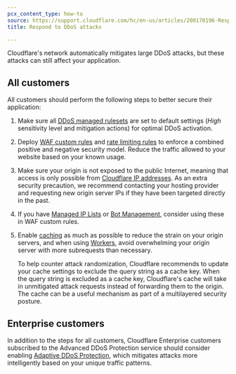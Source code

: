 ```yaml
---
pcx_content_type: how-to
source: https://support.cloudflare.com/hc/en-us/articles/200170196-Responding-to-DDoS-attacks
title: Respond to DDoS attacks

---
```



Cloudflare's network automatically mitigates large <GlossaryTooltip term="distributed denial-of-service (DDoS) attack" link="https://www.cloudflare.com/learning/ddos/what-is-a-ddos-attack/">DDoS attacks</GlossaryTooltip>, but these attacks can still affect your application.

## All customers

All customers should perform the following steps to better secure their application:

1. Make sure all [DDoS managed rulesets](/ddos-protection/managed-rulesets/) are set to default settings (_High_ sensitivity level and mitigation actions) for optimal DDoS activation.
2. Deploy [WAF custom rules](/waf/custom-rules/) and [rate limiting rules](/waf/rate-limiting-rules/) to enforce a combined positive and negative security model. Reduce the traffic allowed to your website based on your known usage.
3. Make sure your origin is not exposed to the public Internet, meaning that access is only possible from [Cloudflare IP addresses](/fundamentals/concepts/cloudflare-ip-addresses/). As an extra security precaution, we recommend contacting your hosting provider and requesting new origin server IPs if they have been targeted directly in the past.
4. If you have [Managed IP Lists](/waf/tools/lists/managed-lists/#managed-ip-lists) or [Bot Management](/bots/plans/bm-subscription/), consider using these in WAF custom rules.
5. Enable [caching](/cache/) as much as possible to reduce the strain on your origin servers, and when using [Workers](/workers/), avoid overwhelming your origin server with more subrequests than necessary.
   
   To help counter attack randomization, Cloudflare recommends to update your cache settings to exclude the query string as a cache key. When the query string is excluded as a cache key, Cloudflare's cache will take in unmitigated attack requests instead of forwarding them to the origin. The cache can be a useful mechanism as part of a multilayered security posture.

## Enterprise customers

In addition to the steps for all customers, Cloudflare Enterprise customers subscribed to the Advanced DDoS Protection service should consider enabling [Adaptive DDoS Protection](/ddos-protection/managed-rulesets/adaptive-protection/), which mitigates attacks more intelligently based on your unique traffic patterns.
